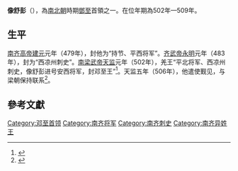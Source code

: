'''像舒彭'''（{{bd|？||？}}），為[[南北朝|南北朝]]時期[[鄧至|鄧至]]首領之一。在位年期為502年—509年。

== 生平 ==
[[齐明帝|南齐高帝]][[建元_(南齐)|建元]]元年（479年），封他为“持节、平西将军”。[[齐武帝|齐武帝]][[永明|永明]]元年（483年），封为“西凉州刺史”。[[南朝梁武帝|南梁武帝]][[天监|天监]]元年（502年），羌王“平北将军、西凉州刺史，像舒彭进号安西将军，封邓至王”<ref>{{Cite book|title=中国民族政策史 上|last=龚荫著|first=|publisher=昆明：[[云南人民出版社|云南人民出版社]]|year=2014.12|isbn=978-7-222-12410-3|location=|pages=331}}</ref>。天监五年（506年），他遣使觐见，与梁朝保持联系<ref>{{Cite book|title=中国土司制度简史|last=龚荫编著|first=|publisher=成都：[[四川人民出版社|四川人民出版社]]|year=2014.05|isbn=978-7-220-08834-6|location=|pages=113}}</ref>。

==參考文獻==
{{reflist}}
{{start box}}
{{s-before|以前三世世系不明，<br>三世前為[[像屈耽|像屈耽]]}}
{{s-title|鄧至首領|502年—509年}}
{{s-after|[[像覽蹄|像覽蹄]]}}
{{end box}}
[[Category:邓至首领|Category:邓至首领]]
[[Category:南齐将军|Category:南齐将军]]
[[Category:南齐刺史|Category:南齐刺史]]
[[Category:南齐异姓王|Category:南齐异姓王]]